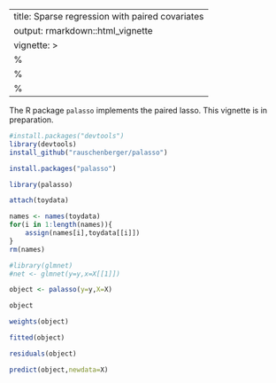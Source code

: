 
---
title: Sparse regression with paired covariates
output: rmarkdown::html_vignette
vignette: >
  %\VignetteIndexEntry{pkgdown}
  %\VignetteEngine{knitr::rmarkdown}
  %\VignetteEncoding{UTF-8}
---

The R package `palasso` implements the paired lasso. This vignette is in preparation.

```r
#install.packages("devtools")
library(devtools)
install_github("rauschenberger/palasso")
```

```r
install.packages("palasso")
```

```r
library(palasso)
```

```r
attach(toydata)
```

```r
names <- names(toydata)
for(i in 1:length(names)){
    assign(names[i],toydata[[i]])
}
rm(names)
```

```r
#library(glmnet)
#net <- glmnet(y=y,x=X[[1]])
```

```r
object <- palasso(y=y,X=X)
```

```r
object
```

```r
weights(object)
```

```r
fitted(object)
```

```r
residuals(object)
```

```r
predict(object,newdata=X)
```

